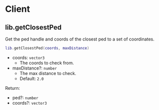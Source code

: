# Client

## lib.getClosestPed

Get the ped handle and coords of the closest ped to a set of coordinates.

```lua
lib.getClosestPed(coords, maxDistance)
```

- coords: `vector3`
  - The coords to check from.
- maxDistance?: `number`
  - The max distance to check.
  - Default: `2.0`

Return:

- ped?: `number`
- coords?: `vector3`
